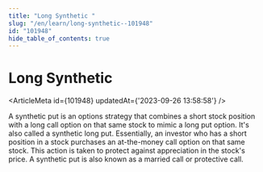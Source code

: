 ```yaml
---
title: "Long Synthetic "
slug: "/en/learn/long-synthetic--101948"
id: "101948"
hide_table_of_contents: true
---
```



# Long Synthetic 

<ArticleMeta id={101948} updatedAt={'2023-09-26 13:58:58'} />
<div className='border-solid border-b border-t-0 my-4 border-[var(--ifm-color-gray-300)]' />

A synthetic put is an options strategy that combines a short stock position with a long call option on that same stock to mimic a long put option. It's also called a synthetic long put. Essentially, an investor who has a short position in a stock purchases an at-the-money call option on that same stock. This action is taken to protect against appreciation in the stock's price. A synthetic put is also known as a married call or protective call.
